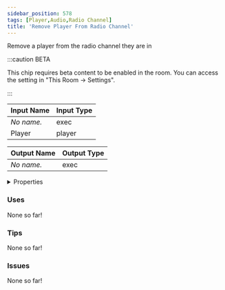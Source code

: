 ```yaml
---
sidebar_position: 578
tags: [Player,Audio,Radio Channel]
title: 'Remove Player From Radio Channel'
---
```


Remove a player from the radio channel they are in

:::caution BETA

This chip requires beta content to be enabled in the room. You can access the setting in "This Room -> Settings".

:::


<EsbSvg />

| Input Name | Input Type |
|-----------|-----------|
| *No name.* | exec |
| Player | player |

| Output Name | Output Type |
|-----------|-----------|
| *No name.* | exec |


<details>
  <summary>Properties</summary>
  <div>
    <div>
    <table>
      <thead>
        <tr>
          <th>Is beta required?</th>
          <th>✅</th>
        </tr>
        <tr>
          <th>Is this chip a trolling risk?</th>
          <th>❌</th>
        </tr>
        <tr>
          <th>Is this chip a role assignment risk?</th>
          <th>❌</th>
        </tr>
        <tr>
          <th>Chip UUID</th>
          <th>eb605a54-315e-495e-b051-8d113c32ed7c</th>
        </tr>
      </thead>
    </table>
    </div>
  </div>
</details>

### Uses

None so far!

### Tips

None so far!

### Issues

None so far!